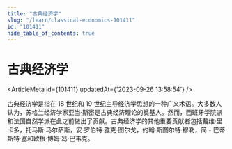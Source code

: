 ```yaml
---
title: "古典经济学"
slug: "/learn/classical-economics-101411"
id: "101411"
hide_table_of_contents: true
---
```



# 古典经济学

<ArticleMeta id={101411} updatedAt={'2023-09-26 13:58:54'} />
<div className='border-solid border-b border-t-0 my-4 border-[var(--ifm-color-gray-300)]' />

古典经济学是指在 18 世纪和 19 世纪主导经济学思想的一种广义术语。大多数人认为，苏格兰经济学家亚当·斯密是古典经济理论的奠基人。然而，西班牙学院派和法国自然学派在此之前做出了贡献。古典经济学的其他重要贡献者包括戴维·里卡多，托马斯·马尔萨斯，安·罗伯特·雅克·图尔戈，约翰·斯图尔特·穆勒，简 - 巴蒂斯特·塞和欧根·博姆·冯·巴韦克。
